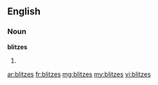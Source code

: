 {{also|Blitzes}}
==English==

===Noun===
'''blitzes'''

# {{plural of|blitz}}

[[ar:blitzes]]
[[fr:blitzes]]
[[mg:blitzes]]
[[my:blitzes]]
[[vi:blitzes]]